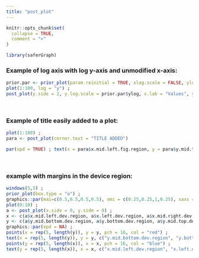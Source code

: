 ---
title: "post_plot"
---

```{r, include = FALSE}
knitr::opts_chunk$set(
  collapse = TRUE,
  comment = ">"
)
```

```{r setup}
library(saferGraph)
```

### Example of log axis with log y-axis and unmodified x-axis:
```{r}
prior.par <- prior_plot(param.reinitial = TRUE, xlog.scale = FALSE, ylog.scale = TRUE, remove.label = TRUE, remove.x.axis = FALSE, remove.y.axis = TRUE, down.space = 1, left.space = 1, up.space = 1, right.space = 1, orient = 1, dist.legend = 0.5, tick.length = 0.5, box.type = "n", amplif.label = 1, amplif.axis = 1, display.extend = FALSE, return.par = TRUE) ; 
plot(1:100, log = "y") ; 
post_plot(y.side = 2, y.log.scale = prior.par$ylog, x.lab = "Values", y.lab = "TEST", y.axis.size = 1.25, y.label.size = 1.5, y.dist.legend = 0.7, just.label.add = ! prior.par$ann)
```
<br>

### Example of title easily added to a plot:
```{r}
plot(1:100) ; 
para <- post_plot(corner.text = "TITLE ADDED") 

par(xpd = TRUE) ; text(x = para$x.mid.left.fig.region, y = para$y.mid.top.fig.region, labels = "TITLE ADDED", cex = 0.5)
```
<br>

### example with margins in the device region:
```{r}
windows(5,5) ; 
prior_plot(box.type = "o") ; 
graphics::par(mai=c(0.5,0.5,0.5,0.5), omi = c(0.25,0.25,1,0.25), xaxs = "i", yaxs = "i") ; 
plot(0:10) ; 
a <- post_plot(x.side = 0, y.side = 0) ; 
x <- c(a$x.mid.left.dev.region, a$x.left.dev.region, a$x.mid.right.dev.region, a$x.right.dev.region, a$x.mid.left.fig.region, a$x.left.fig.region, a$x.mid.right.fig.region, a$x.right.fig.region, a$x.right.plot.region, a$x.left.plot.region, a$x.mid.plot.region) ; 
y <- c(a$y.mid.bottom.dev.region, a$y.bottom.dev.region, a$y.mid.top.dev.region, a$y.top.dev.region, a$y.mid.bottom.fig.region, a$y.bottom.fig.region, a$y.mid.top.fig.region, a$y.top.fig.region, a$y.top.plot.region, a$y.bottom.plot.region, a$y.mid.plot.region) ; 
graphics::par(xpd = NA) ; 
points(x = rep(5, length(y)), y = y, pch = 16, col = "red") ; 
text(x = rep(5, length(y)), y = y, c("y.mid.bottom.dev.region", "y.bottom.dev.region", "y.mid.top.dev.region", "y.top.dev.region", "y.mid.bottom.fig.region", "y.bottom.fig.region", "y.mid.top.fig.region", "y.top.fig.region", "y.top.plot.region", "y.bottom.plot.region", "y.mid.plot.region"), cex = 0.65, col = grey(0.25)) ; 
points(y = rep(5, length(x)), x = x, pch = 16, col = "blue") ; 
text(y = rep(5, length(x)), x = x, c("x.mid.left.dev.region", "x.left.dev.region", "x.mid.right.dev.region", "x.right.dev.region", "x.mid.left.fig.region", "x.left.fig.region", "x.mid.right.fig.region", "x.right.fig.region", "x.right.plot.region", "x.left.plot.region", "x.mid.plot.region"), cex = 0.65, srt = 90, col = grey(0.25))
```
